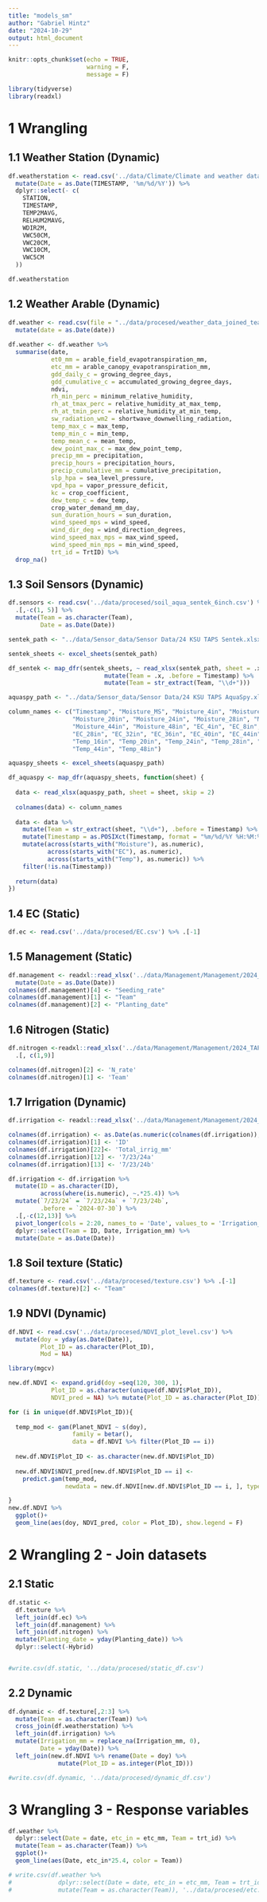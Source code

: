 ```yaml
---
title: "models_sm"
author: "Gabriel Hintz"
date: "2024-10-29"
output: html_document
---
```


```r
knitr::opts_chunk$set(echo = TRUE,
                      warning = F,
                      message = F)

library(tidyverse)
library(readxl)
```

# 1 Wrangling

## 1.1 Weather Station (Dynamic)

```r
df.weatherstation <- read.csv('../data/Climate/Climate and weather data/colby_station_kansas_mesonet.csv') %>% 
  mutate(Date = as.Date(TIMESTAMP, '%m/%d/%Y')) %>% 
  dplyr::select(- c(
    STATION,
    TIMESTAMP,
    TEMP2MAVG,
    RELHUM2MAVG,
    WDIR2M,
    VWC50CM,
    VWC20CM,
    VWC10CM,
    VWC5CM
  ))

df.weatherstation
```


## 1.2 Weather Arable (Dynamic)

```r
df.weather <- read.csv(file = "../data/procesed/weather_data_joined_team.csv") %>% 
  mutate(date = as.Date(date))
  
df.weather <- df.weather %>% 
  summarise(date,
            et0_mm = arable_field_evapotranspiration_mm,               # Reference Evapotranspiration (ET0, mm)
            etc_mm = arable_canopy_evapotranspiration_mm,              # Crop Evapotranspiration (ETc, mm)
            gdd_daily_c = growing_degree_days,                         # Daily Growing Degree Days (°C)
            gdd_cumulative_c = accumulated_growing_degree_days,        # Cumulative Growing Degree Days (°C)
            ndvi,                                                      # Normalized Difference Vegetation Index
            rh_min_perc = minimum_relative_humidity,                   # Minimum Relative Humidity (%)
            rh_at_tmax_perc = relative_humidity_at_max_temp,           # Relative Humidity at Max Temperature (%)
            rh_at_tmin_perc = relative_humidity_at_min_temp,           # Relative Humidity at Min Temperature (%)
            sw_radiation_wm2 = shortwave_downwelling_radiation,        # Shortwave Downwelling Radiation (W/m²)
            temp_max_c = max_temp,                                     # Maximum Temperature (°C)
            temp_min_c = min_temp,                                     # Minimum Temperature (°C)
            temp_mean_c = mean_temp,                                   # Mean Temperature (°C)
            dew_point_max_c = max_dew_point_temp,                      # Maximum Dew Point Temperature (°C)
            precip_mm = precipitation,                                 # Precipitation (mm)
            precip_hours = precipitation_hours,                        # Precipitation Duration (hours)
            precip_cumulative_mm = cumulative_precipitation,           # Cumulative Precipitation (mm)
            slp_hpa = sea_level_pressure,                              # Sea Level Pressure (hPa)
            vpd_hpa = vapor_pressure_deficit,                          # Vapor Pressure Deficit (hPa)
            kc = crop_coefficient,                                     # Crop Coefficient (Kc, unitless)
            dew_temp_c = dew_temp,                                     # Dew Temperature (°C)
            crop_water_demand_mm_day,                                  # Crop Water Demand (mm/day)
            sun_duration_hours = sun_duration,                         # Sunlight Duration (hours)
            wind_speed_mps = wind_speed,                               # Wind Speed (m/s)
            wind_dir_deg = wind_direction_degrees,                     # Wind Direction (degrees)
            wind_speed_max_mps = max_wind_speed,                       # Maximum Wind Speed (m/s)
            wind_speed_min_mps = min_wind_speed,                       # Minimum Wind Speed (m/s)
            trt_id = TrtID) %>% 
  drop_na()
```

## 1.3 Soil Sensors (Dynamic)

```r
df.sensors <- read.csv('../data/procesed/soil_aqua_sentek_6inch.csv') %>% 
  .[,-c(1, 5)] %>% 
  mutate(Team = as.character(Team),
         Date = as.Date(Date))
```

```r
sentek_path <- "../data/Sensor_data/Sensor Data/24 KSU TAPS Sentek.xlsx"

sentek_sheets <- excel_sheets(sentek_path)

df_sentek <- map_dfr(sentek_sheets, ~ read_xlsx(sentek_path, sheet = .x, skip = 2) %>%
                           mutate(Team = .x, .before = Timestamp) %>%
                           mutate(Team = str_extract(Team, "\\d+")))
```

```r
aquaspy_path <- "../data/Sensor_data/Sensor Data/24 KSU TAPS AquaSpy.xlsx"

column_names <- c("Timestamp", "Moisture_MS", "Moisture_4in", "Moisture_8in", "Moisture_12in", "Moisture_16in",
                  "Moisture_20in", "Moisture_24in", "Moisture_28in", "Moisture_32in", "Moisture_36in", "Moisture_40in",
                  "Moisture_44in", "Moisture_48in", "EC_4in", "EC_8in", "EC_12in", "EC_16in", "EC_20in", "EC_24in",
                  "EC_28in", "EC_32in", "EC_36in", "EC_40in", "EC_44in", "EC_48in", "Temp_4in", "Temp_8in", "Temp_12in",
                  "Temp_16in", "Temp_20in", "Temp_24in", "Temp_28in", "Temp_32in", "Temp_36in", "Temp_40in",
                  "Temp_44in", "Temp_48in")

aquaspy_sheets <- excel_sheets(aquaspy_path)

df_aquaspy <- map_dfr(aquaspy_sheets, function(sheet) {
  
  data <- read_xlsx(aquaspy_path, sheet = sheet, skip = 2)
  
  colnames(data) <- column_names
  
  data <- data %>%
    mutate(Team = str_extract(sheet, "\\d+"), .before = Timestamp) %>%
    mutate(Timestamp = as.POSIXct(Timestamp, format = "%m/%d/%Y %H:%M:%S")) %>%
    mutate(across(starts_with("Moisture"), as.numeric),
           across(starts_with("EC"), as.numeric),
           across(starts_with("Temp"), as.numeric)) %>%
    filter(!is.na(Timestamp))
  
  return(data)
})
```

## 1.4 EC (Static)

```r
df.ec <- read.csv('../data/procesed/EC.csv') %>% .[-1]
```

## 1.5 Management (Static)

```r
df.management <- readxl::read_xlsx('../data/Management/Management/2024_TAPS_management.xlsx', skip = 1, sheet = 1) %>% 
  mutate(Date = as.Date(Date))
colnames(df.management)[4] <- "Seeding_rate"
colnames(df.management)[1] <- "Team"
colnames(df.management)[2] <- "Planting_date"


```
##  1.6 Nitrogen (Static)

```r
df.nitrogen <-readxl::read_xlsx('../data/Management/Management/2024_TAPS_management.xlsx', skip = 2, sheet = 2) %>% 
  .[, c(1,9)]

colnames(df.nitrogen)[2] <- 'N_rate'
colnames(df.nitrogen)[1] <- 'Team'

```

## 1.7 Irrigation (Dynamic)

```r
df.irrigation <- readxl::read_xlsx('../data/Management/Management/2024_TAPS_management.xlsx', skip = 1, sheet = 3) 

colnames(df.irrigation) <- as.Date(as.numeric(colnames(df.irrigation)), origin = "1899-12-30")
colnames(df.irrigation)[1] <- 'ID'
colnames(df.irrigation)[22]<- 'Total_irrig_mm'
colnames(df.irrigation)[12] <- '7/23/24a'
colnames(df.irrigation)[13] <- '7/23/24b'

df.irrigation <- df.irrigation %>% 
  mutate(ID = as.character(ID),
         across(where(is.numeric), ~.*25.4)) %>% 
  mutate(`7/23/24` = `7/23/24a` + `7/23/24b`,
         .before = `2024-07-30`) %>% 
  .[,-c(12,13)] %>% 
  pivot_longer(cols = 2:20, names_to = 'Date', values_to = 'Irrigation_mm') %>% 
  dplyr::select(Team = ID, Date, Irrigation_mm) %>% 
  mutate(Date = as.Date(Date))
```

## 1.8 Soil texture (Static)

```r
df.texture <- read.csv('../data/procesed/texture.csv') %>% .[-1]
colnames(df.texture)[2] <- "Team"
```

## 1.9 NDVI (Dynamic)

```r
df.NDVI <- read.csv('../data/procesed/NDVI_plot_level.csv') %>% 
  mutate(doy = yday(as.Date(Date)),
         Plot_ID = as.character(Plot_ID),
         Mod = NA)

library(mgcv)

new.df.NDVI <- expand.grid(doy =seq(120, 300, 1),
            Plot_ID = as.character(unique(df.NDVI$Plot_ID)),
            NDVI_pred = NA) %>% mutate(Plot_ID = as.character(Plot_ID))

for (i in unique(df.NDVI$Plot_ID)){
  
  temp_mod <- gam(Planet_NDVI ~ s(doy),
                  family = betar(),
                  data = df.NDVI %>% filter(Plot_ID == i))
  
  new.df.NDVI$Plot_ID <- as.character(new.df.NDVI$Plot_ID)
  
  new.df.NDVI$NDVI_pred[new.df.NDVI$Plot_ID == i] <- 
    predict.gam(temp_mod, 
                newdata = new.df.NDVI[new.df.NDVI$Plot_ID == i, ], type = 'response')

}
new.df.NDVI %>% 
  ggplot()+
  geom_line(aes(doy, NDVI_pred, color = Plot_ID), show.legend = F)

```

# 2 Wrangling 2 - Join datasets

## 2.1 Static

```r
df.static <- 
  df.texture %>% 
  left_join(df.ec) %>% 
  left_join(df.management) %>% 
  left_join(df.nitrogen) %>% 
  mutate(Planting_date = yday(Planting_date)) %>% 
  dplyr::select(-Hybrid)


#write.csv(df.static, '../data/procesed/static_df.csv')
```
## 2.2 Dynamic

```r
df.dynamic <- df.texture[,2:3] %>% 
  mutate(Team = as.character(Team)) %>% 
  cross_join(df.weatherstation) %>% 
  left_join(df.irrigation) %>% 
  mutate(Irrigation_mm = replace_na(Irrigation_mm, 0),
         Date = yday(Date)) %>% 
  left_join(new.df.NDVI %>% rename(Date = doy) %>% 
              mutate(Plot_ID = as.integer(Plot_ID)))

#write.csv(df.dynamic, '../data/procesed/dynamic_df.csv')
```

# 3 Wrangling 3 - Response variables

```r
df.weather %>% 
  dplyr::select(Date = date, etc_in = etc_mm, Team = trt_id) %>% 
  mutate(Team = as.character(Team)) %>% 
  ggplot()+
  geom_line(aes(Date, etc_in*25.4, color = Team))

# write.csv(df.weather %>% 
#             dplyr::select(Date = date, etc_in = etc_mm, Team = trt_id) %>% 
#             mutate(Team = as.character(Team)), '../data/procesed/etc.csv')
```


























